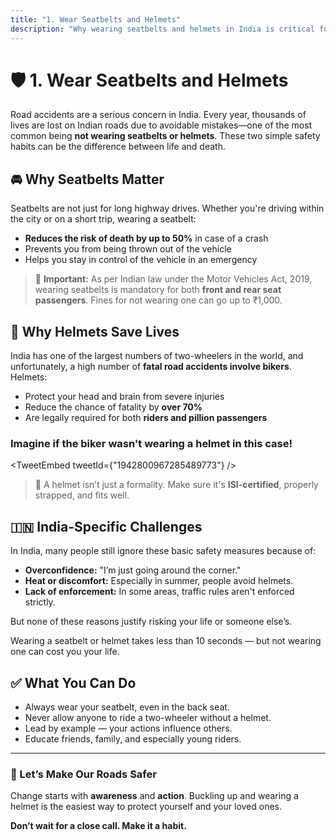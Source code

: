 ```yaml
---
title: "1. Wear Seatbelts and Helmets"
description: "Why wearing seatbelts and helmets in India is critical for road safety."
---
```



# 🛡️ 1. Wear Seatbelts and Helmets

Road accidents are a serious concern in India. Every year, thousands of lives are lost on Indian roads due to avoidable mistakes—one of the most common being **not wearing seatbelts or helmets**. These two simple safety habits can be the difference between life and death.

## 🚘 Why Seatbelts Matter

Seatbelts are not just for long highway drives. Whether you're driving within the city or on a short trip, wearing a seatbelt:

- **Reduces the risk of death by up to 50%** in case of a crash
- Prevents you from being thrown out of the vehicle
- Helps you stay in control of the vehicle in an emergency

> 🚨 **Important:** As per Indian law under the Motor Vehicles Act, 2019, wearing seatbelts is mandatory for both **front and rear seat passengers**. Fines for not wearing one can go up to ₹1,000.

## 🛵 Why Helmets Save Lives

India has one of the largest numbers of two-wheelers in the world, and unfortunately, a high number of **fatal road accidents involve bikers**. Helmets:

- Protect your head and brain from severe injuries
- Reduce the chance of fatality by **over 70%**
- Are legally required for both **riders and pillion passengers**

### Imagine if the biker wasn't wearing a helmet in this case!

<TweetEmbed tweetId={"1942800967285489773"} />

> 🧠 A helmet isn’t just a formality. Make sure it's **ISI-certified**, properly strapped, and fits well.

## 🇮🇳 India-Specific Challenges

In India, many people still ignore these basic safety measures because of:

- **Overconfidence:** "I’m just going around the corner."
- **Heat or discomfort:** Especially in summer, people avoid helmets.
- **Lack of enforcement:** In some areas, traffic rules aren't enforced strictly.

But none of these reasons justify risking your life or someone else’s.

Wearing a seatbelt or helmet takes less than 10 seconds — but not wearing one
can cost you your life.

## ✅ What You Can Do

- Always wear your seatbelt, even in the back seat.
- Never allow anyone to ride a two-wheeler without a helmet.
- Lead by example — your actions influence others.
- Educate friends, family, and especially young riders.

---

### 👥 Let’s Make Our Roads Safer

Change starts with **awareness** and **action**. Buckling up and wearing a helmet is the easiest way to protect yourself and your loved ones.

**Don’t wait for a close call. Make it a habit.**
